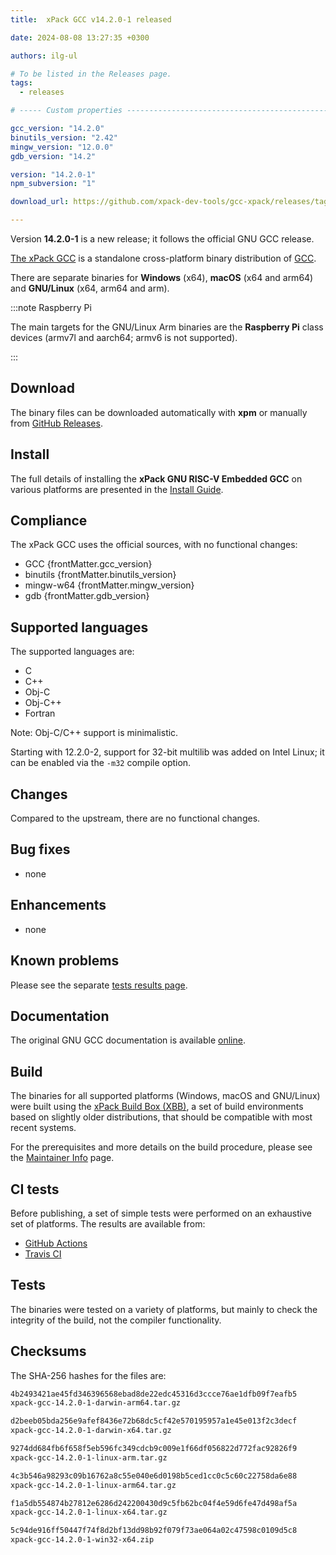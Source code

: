 ```yaml
---
title:  xPack GCC v14.2.0-1 released

date: 2024-08-08 13:27:35 +0300

authors: ilg-ul

# To be listed in the Releases page.
tags:
  - releases

# ----- Custom properties -----------------------------------------------------

gcc_version: "14.2.0"
binutils_version: "2.42"
mingw_version: "12.0.0"
gdb_version: "14.2"

version: "14.2.0-1"
npm_subversion: "1"

download_url: https://github.com/xpack-dev-tools/gcc-xpack/releases/tag/v14.2.0-1/

---
```


Version **14.2.0-1** is a new release; it follows the official GNU GCC release.

<!-- truncate -->



[The xPack GCC](https://xpack-dev-tools.github.io/gcc-xpack/)
is a standalone cross-platform binary distribution of
[GCC](https://gcc.gnu.org).

There are separate binaries for **Windows** (x64),
**macOS** (x64 and arm64)
and **GNU/Linux** (x64, arm64 and arm).

:::note Raspberry Pi

The main targets for the GNU/Linux Arm
binaries are the **Raspberry Pi** class devices (armv7l and aarch64;
armv6 is not supported).

:::

## Download

The binary files can be downloaded automatically with **xpm** or manually
from <a href={frontMatter.download_url}>GitHub Releases</a>.

<Prerequisites/>

## Install

The full details of installing the **xPack GNU RISC-V Embedded GCC**
on various platforms are presented in the [Install Guide](/docs/install/).

## Compliance

The xPack GCC uses the official sources,
with no functional changes:

- GCC {frontMatter.gcc_version}
- binutils {frontMatter.binutils_version}
- mingw-w64 {frontMatter.mingw_version}
- gdb {frontMatter.gdb_version}

## Supported languages

The supported languages are:

- C
- C++
- Obj-C
- Obj-C++
- Fortran

Note: Obj-C/C++ support is minimalistic.

Starting with 12.2.0-2, support for 32-bit multilib was added on Intel
Linux; it can be enabled via the `-m32` compile option.

## Changes

Compared to the upstream, there are no functional changes.

## Bug fixes

- none

## Enhancements

- none

## Known problems

Please see the separate
[tests results page](/docs/tests/14.2.0-1/).

## Documentation

The original GNU GCC documentation is available
[online](https://gcc.gnu.org/onlinedocs/).

## Build

The binaries for all supported platforms
(Windows, macOS and GNU/Linux) were built using the
[xPack Build Box (XBB)](https://xpack.github.io/xbb/), a set
of build environments based on slightly older distributions, that should be
compatible with most recent systems.

For the prerequisites and more details on the build procedure, please see the
[Maintainer Info](/docs/maintainer/) page.

## CI tests

Before publishing, a set of simple tests were performed on an exhaustive
set of platforms. The results are available from:

- [GitHub Actions](https://github.com/xpack-dev-tools/gcc-xpack/actions/)
- [Travis CI](https://app.travis-ci.com/github/xpack-dev-tools/gcc-xpack/builds/)

## Tests

The binaries were tested on a variety of platforms,
but mainly to check the integrity of the
build, not the compiler functionality.

## Checksums

The SHA-256 hashes for the files are:

```txt
4b2493421ae45fd346396568ebad8de22edc45316d3ccce76ae1dfb09f7eafb5
xpack-gcc-14.2.0-1-darwin-arm64.tar.gz

d2beeb05bda256e9afef8436e72b68dc5cf42e570195957a1e45e013f2c3decf
xpack-gcc-14.2.0-1-darwin-x64.tar.gz

9274dd684fb6f658f5eb596fc349cdcb9c009e1f66df056822d772fac92826f9
xpack-gcc-14.2.0-1-linux-arm.tar.gz

4c3b546a98293c09b16762a8c55e040e6d0198b5ced1cc0c5c60c22758da6e88
xpack-gcc-14.2.0-1-linux-arm64.tar.gz

f1a5db554874b27812e6286d242200430d9c5fb62bc04f4e59d6fe47d498af5a
xpack-gcc-14.2.0-1-linux-x64.tar.gz

5c94de916ff50447f74f8d2bf13dd98b92f079f73ae064a02c47598c0109d5c8
xpack-gcc-14.2.0-1-win32-x64.zip

```

<DeprecationNotices/>

<DownloadAnalytics version={frontMatter.version}/>

